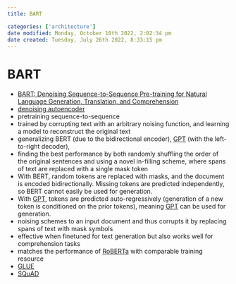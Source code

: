 ```yaml
---
title: BART

categories: ['architecture']
date modified: Monday, October 10th 2022, 2:02:34 pm
date created: Tuesday, July 26th 2022, 8:33:15 pm
---
```


# BART
- [BART: Denoising Sequence-to-Sequence Pre-training for Natural Language Generation, Translation, and Comprehension](https://arxiv.org/abs/1910.13461)
- [denoising autoencoder](Denoising%20Autoencoder.qmd)
- pretraining sequence-to-sequence
- trained by corrupting text with an arbitrary noising function, and learning a model to reconstruct the original text
- generalizing BERT (due to the bidirectional encoder), [GPT](GPT.qmd) (with the left-to-right decoder),
- finding the best performance by both randomly shuffling the order of the original sentences and using a novel in-filling scheme, where spans of text are replaced with a single mask token
- With BERT, random tokens are replaced with masks, and the document is encoded bidirectionally. Missing tokens are predicted independently, so BERT cannot easily be used for generation.
- With [GPT](GPT.qmd), tokens are predicted auto-regressively (generation of a new token is conditioned on the prior tokens), meaning [GPT](GPT.qmd) can be used for generation.
- noising schemes to an input document and thus corrupts it by replacing spans of text with mask symbols
- effective when finetuned for text generation but also works well for comprehension tasks
- matches the performance of [RoBERTa](RoBERTa.qmd) with comparable training resource
- [GLUE](GLUE.qmd)
- [SQuAD](SQuAD.qmd)



